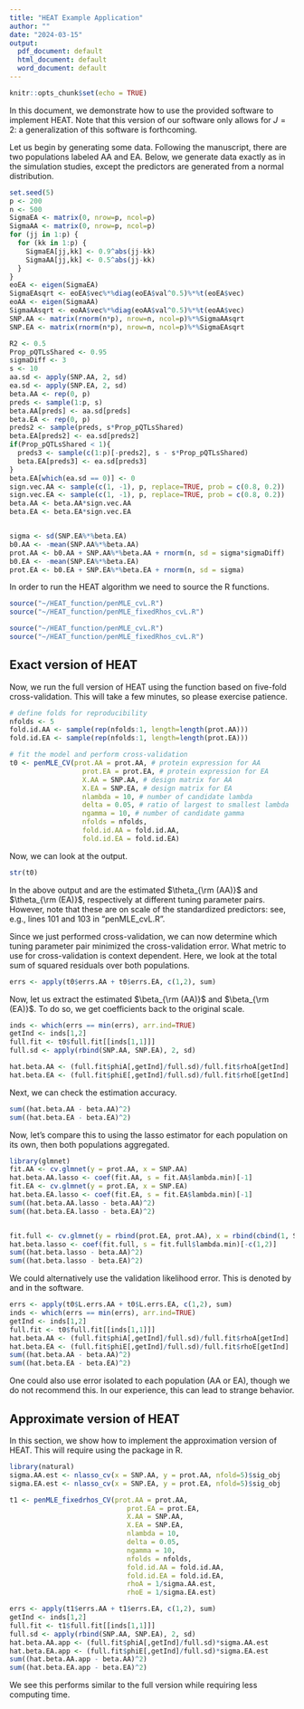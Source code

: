 ```yaml
---
title: "HEAT Example Application"
author: ""
date: "2024-03-15"
output:
  pdf_document: default
  html_document: default
  word_document: default
---
```


```r
knitr::opts_chunk$set(echo = TRUE)
```

In this document, we demonstrate how to use the provided software to implement HEAT. Note that this version of our software only allows for $J = 2$: a generalization of this software is forthcoming. 

Let us begin by generating some data. Following the manuscript, there are two populations labeled AA and EA. Below, we generate data exactly as in the simulation studies, except the predictors are generated from a normal distribution. 
```r
set.seed(5)
p <- 200
n <- 500
SigmaEA <- matrix(0, nrow=p, ncol=p)
SigmaAA <- matrix(0, nrow=p, ncol=p)
for (jj in 1:p) {
  for (kk in 1:p) {
    SigmaEA[jj,kk] <- 0.9^abs(jj-kk)
    SigmaAA[jj,kk] <- 0.5^abs(jj-kk)
  }
}
eoEA <- eigen(SigmaEA)
SigmaEAsqrt <- eoEA$vec%*%diag(eoEA$val^0.5)%*%t(eoEA$vec)
eoAA <- eigen(SigmaAA)
SigmaAAsqrt <- eoAA$vec%*%diag(eoAA$val^0.5)%*%t(eoAA$vec)
SNP.AA <- matrix(rnorm(n*p), nrow=n, ncol=p)%*%SigmaAAsqrt
SNP.EA <- matrix(rnorm(n*p), nrow=n, ncol=p)%*%SigmaEAsqrt

R2 <- 0.5
Prop_pQTLsShared <- 0.95
sigmaDiff <- 3
s <- 10
aa.sd <- apply(SNP.AA, 2, sd)
ea.sd <- apply(SNP.EA, 2, sd)
beta.AA <- rep(0, p)
preds <- sample(1:p, s)
beta.AA[preds] <- aa.sd[preds]
beta.EA <- rep(0, p)
preds2 <- sample(preds, s*Prop_pQTLsShared)
beta.EA[preds2] <- ea.sd[preds2]
if(Prop_pQTLsShared < 1){
  preds3 <- sample(c(1:p)[-preds2], s - s*Prop_pQTLsShared)
  beta.EA[preds3] <- ea.sd[preds3]
}
beta.EA[which(ea.sd == 0)] <- 0
sign.vec.AA <- sample(c(1, -1), p, replace=TRUE, prob = c(0.8, 0.2))
sign.vec.EA <- sample(c(1, -1), p, replace=TRUE, prob = c(0.8, 0.2))
beta.AA <- beta.AA*sign.vec.AA
beta.EA <- beta.EA*sign.vec.EA 


sigma <- sd(SNP.EA%*%beta.EA)
b0.AA <- -mean(SNP.AA%*%beta.AA)
prot.AA <- b0.AA + SNP.AA%*%beta.AA + rnorm(n, sd = sigma*sigmaDiff)
b0.EA <- -mean(SNP.EA%*%beta.EA)
prot.EA <- b0.EA + SNP.EA%*%beta.EA + rnorm(n, sd = sigma)
```
In order to run the HEAT algorithm we need to source the R functions. 
```r
source("~/HEAT_function/penMLE_cvL.R")
source("~/HEAT_function/penMLE_fixedRhos_cvL.R")
```
```r
source("~/HEAT_function/penMLE_cvL.R")
source("~/HEAT_function/penMLE_fixedRhos_cvL.R")
```

## Exact version of HEAT
Now, we run the full version of HEAT using the function \texttt{penMLE\_CV} based on five-fold cross-validation. This will take a few minutes, so please exercise patience.  
```r
# define folds for reproducibility
nfolds <- 5
fold.id.AA <- sample(rep(nfolds:1, length=length(prot.AA)))
fold.id.EA <- sample(rep(nfolds:1, length=length(prot.EA)))

# fit the model and perform cross-validation
t0 <- penMLE_CV(prot.AA = prot.AA, # protein expression for AA
                  prot.EA = prot.EA, # protein expression for EA
                  X.AA = SNP.AA, # design matrix for AA
                  X.EA = SNP.EA, # design matrix for EA
                  nlambda = 10, # number of candidate lambda
                  delta = 0.05, # ratio of largest to smallest lambda
                  ngamma = 10, # number of candidate gamma 
                  nfolds = nfolds, 
                  fold.id.AA = fold.id.AA, 
                  fold.id.EA = fold.id.EA)
```
Now, we can look at the output. 
```r
str(t0)
```
In the above output \texttt{phiA} and \texttt{phiE} are the estimated $\theta_{\rm (AA)}$ and $\theta_{\rm (EA)}$, respectively at different tuning parameter pairs. However, note that these are on scale of the standardized predictors: see, e.g., lines 101 and 103 in "penMLE\_cvL.R". 

Since we just performed cross-validation, we can now determine which tuning parameter pair minimized the cross-validation error. What metric to use for cross-validation is context dependent. Here, we look at the total sum of squared residuals over both populations. 
```r
errs <- apply(t0$errs.AA + t0$errs.EA, c(1,2), sum)
```
Now, let us extract the estimated $\beta_{\rm (AA)}$ and $\beta_{\rm (EA)}$. To do so, we get coefficients back to the original scale. 
```r
inds <- which(errs == min(errs), arr.ind=TRUE)
getInd <- inds[1,2]
full.fit <- t0$full.fit[[inds[1,1]]]
full.sd <- apply(rbind(SNP.AA, SNP.EA), 2, sd)

hat.beta.AA <- (full.fit$phiA[,getInd]/full.sd)/full.fit$rhoA[getInd]
hat.beta.EA <- (full.fit$phiE[,getInd]/full.sd)/full.fit$rhoE[getInd]
```
Next, we can check the estimation accuracy. 
```r
sum((hat.beta.AA - beta.AA)^2)
sum((hat.beta.EA - beta.EA)^2)
```
Now, let's compare this to using the lasso estimator for each population on its own, then both populations aggregated. 
```r
library(glmnet)
fit.AA <- cv.glmnet(y = prot.AA, x = SNP.AA)
hat.beta.AA.lasso <- coef(fit.AA, s = fit.AA$lambda.min)[-1]
fit.EA <- cv.glmnet(y = prot.EA, x = SNP.EA)
hat.beta.EA.lasso <- coef(fit.EA, s = fit.EA$lambda.min)[-1]
sum((hat.beta.AA.lasso - beta.AA)^2)
sum((hat.beta.EA.lasso - beta.EA)^2)


fit.full <- cv.glmnet(y = rbind(prot.EA, prot.AA), x = rbind(cbind(1, SNP.EA), cbind(0, SNP.AA)),  penalty.factor = c(0, rep(1, dim(SNP.EA)[2])))
hat.beta.lasso <- coef(fit.full, s = fit.full$lambda.min)[-c(1,2)]
sum((hat.beta.lasso - beta.AA)^2)
sum((hat.beta.lasso - beta.EA)^2)

```

We could alternatively use the validation likelihood error. This is denoted by \texttt{L.errs.AA} and \texttt{L.errs.EA} in the software. 
```r
errs <- apply(t0$L.errs.AA + t0$L.errs.EA, c(1,2), sum)
inds <- which(errs == min(errs), arr.ind=TRUE)
getInd <- inds[1,2]
full.fit <- t0$full.fit[[inds[1,1]]]
hat.beta.AA <- (full.fit$phiA[,getInd]/full.sd)/full.fit$rhoA[getInd]
hat.beta.EA <- (full.fit$phiE[,getInd]/full.sd)/full.fit$rhoE[getInd]
sum((hat.beta.AA - beta.AA)^2)
sum((hat.beta.EA - beta.EA)^2)
```
One could also use error isolated to each population (AA or EA), though we do not recommend this. In our experience, this can lead to strange behavior. 


## Approximate version of HEAT
In this section, we show how to implement the approximation version of HEAT. This will require using the \texttt{natural} package in R.
```r
library(natural)
sigma.AA.est <- nlasso_cv(x = SNP.AA, y = prot.AA, nfold=5)$sig_obj
sigma.EA.est <- nlasso_cv(x = SNP.EA, y = prot.EA, nfold=5)$sig_obj

t1 <- penMLE_fixedrhos_CV(prot.AA = prot.AA, 
                             prot.EA = prot.EA, 
                             X.AA = SNP.AA, 
                             X.EA = SNP.EA, 
                             nlambda = 10, 
                             delta = 0.05, 
                             ngamma = 10,
                             nfolds = nfolds, 
                             fold.id.AA = fold.id.AA, 
                             fold.id.EA = fold.id.EA, 
                             rhoA = 1/sigma.AA.est, 
                             rhoE = 1/sigma.EA.est)

errs <- apply(t1$errs.AA + t1$errs.EA, c(1,2), sum)
getInd <- inds[1,2]
full.fit <- t1$full.fit[[inds[1,1]]]
full.sd <- apply(rbind(SNP.AA, SNP.EA), 2, sd)
hat.beta.AA.app <- (full.fit$phiA[,getInd]/full.sd)*sigma.AA.est
hat.beta.EA.app <- (full.fit$phiE[,getInd]/full.sd)*sigma.EA.est
sum((hat.beta.AA.app - beta.AA)^2)
sum((hat.beta.EA.app - beta.EA)^2)
```
We see this performs similar to the full version while requiring less computing time. 




